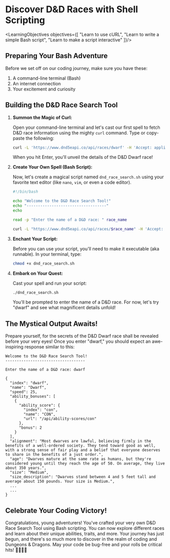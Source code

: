 
# Discover D&D Races with Shell Scripting

<LearningObjectives objectives={[
    "Learn to use cURL",
    "Learn to write a simple Bash script",
    "Learn to make a script interactive"
]}/>


## Preparing Your Bash Adventure

Before we set off on our coding journey, make sure you have these:

1. A command-line terminal (Bash)
2. An internet connection
3. Your excitement and curiosity

## Building the D&D Race Search Tool

1. **Summon the Magic of Curl:**

    Open your command-line terminal and let's cast our first spell to fetch D&D race information using the mighty `curl` command. Type or copy-paste the following:

    ```bash
    curl -L 'https://www.dnd5eapi.co/api/races/dwarf' -H 'Accept: application/json'
    ```

    When you hit Enter, you'll unveil the details of the D&D Dwarf race!

2. **Create Your Own Spell (Bash Script):**

    Now, let's create a magical script named `dnd_race_search.sh` using your favorite text editor (like `nano`, `vim`, or even a code editor).

    ```bash
    #!/bin/bash

    echo "Welcome to the D&D Race Search Tool!"
    echo "-----------------------------------"
    echo

    read -p "Enter the name of a D&D race: " race_name

    curl -L "https://www.dnd5eapi.co/api/races/$race_name" -H 'Accept: application/json'
    ```

3. **Enchant Your Script:**

    Before you can use your script, you'll need to make it executable (aka runnable). In your terminal, type:

    ```bash
    chmod +x dnd_race_search.sh
    ```

4. **Embark on Your Quest:**

    Cast your spell and run your script:

    ```bash
    ./dnd_race_search.sh
    ```

    You'll be prompted to enter the name of a D&D race. For now, let's try "dwarf" and see what magnificent details unfold!

## The Mystical Output Awaits!

Prepare yourself, for the secrets of the D&D Dwarf race shall be revealed before your very eyes! Once you enter "dwarf," you should expect an awe-inspiring response similar to this:

```
Welcome to the D&D Race Search Tool!
-----------------------------------

Enter the name of a D&D race: dwarf

{
  "index": "dwarf",
  "name": "Dwarf",
  "speed": 25,
  "ability_bonuses": [
    {
      "ability_score": {
        "index": "con",
        "name": "CON",
        "url": "/api/ability-scores/con"
      },
      "bonus": 2
    }
  ],
  "alignment": "Most dwarves are lawful, believing firmly in the benefits of a well-ordered society. They tend toward good as well, with a strong sense of fair play and a belief that everyone deserves to share in the benefits of a just order.",
  "age": "Dwarves mature at the same rate as humans, but they're considered young until they reach the age of 50. On average, they live about 350 years.",
  "size": "Medium",
  "size_description": "Dwarves stand between 4 and 5 feet tall and average about 150 pounds. Your size is Medium.",
  ...
  ...
}

```

## Celebrate Your Coding Victory!

Congratulations, young adventurers! You've crafted your very own D&D Race Search Tool using Bash scripting. You can now explore different races and learn about their unique abilities, traits, and more. Your journey has just begun, and there's so much more to discover in the realm of coding and Dungeons & Dragons. May your code be bug-free and your rolls be critical hits! 🎉🏰🧝‍♂️
